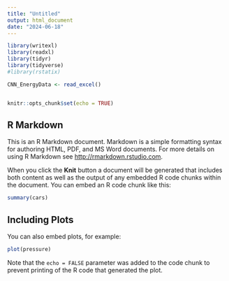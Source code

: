 ```yaml
---
title: "Untitled"
output: html_document
date: "2024-06-18"
---
```




```r
library(writexl)
library(readxl)
library(tidyr)
library(tidyverse)
#library(rstatix)
```


```r
CNN_EnergyData <- read_excel()
```

```r


```








```r
knitr::opts_chunk$set(echo = TRUE)
```

## R Markdown

This is an R Markdown document. Markdown is a simple formatting syntax for authoring HTML, PDF, and MS Word documents. For more details on using R Markdown see <http://rmarkdown.rstudio.com>.

When you click the **Knit** button a document will be generated that includes both content as well as the output of any embedded R code chunks within the document. You can embed an R code chunk like this:

```r
summary(cars)
```

## Including Plots

You can also embed plots, for example:

```r
plot(pressure)
```

Note that the `echo = FALSE` parameter was added to the code chunk to prevent printing of the R code that generated the plot.
